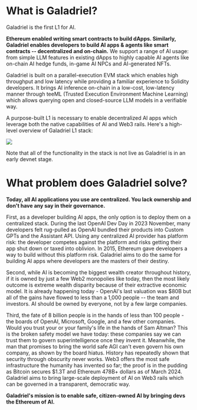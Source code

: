 # What is Galadriel?

Galadriel is the first L1 for AI.

**Ethereum enabled writing smart contracts to build dApps. Similarly, Galadriel enables developers to build AI apps & agents like smart contracts -- decentralized and on-chain.** We support a range of AI usage: from simple LLM features in existing dApps to highly capable AI agents like on-chain AI hedge funds, in-game AI NPCs and AI-generated NFTs.

Galadriel is built on a parallel-execution EVM stack which enables high throughput and low latency while providing a familiar experience to Solidity developers. It brings AI inference on-chain in a low-cost, low-latency manner through teeML (Trusted Execution Environment Machine Learning) which allows querying open and closed-source LLM models in a verifiable way.

A purpose-built L1 is necessary to enable decentralized AI apps which leverage both the native capabilities of AI and Web3 rails. Here's a high-level overview of Galadriel L1 stack:

<img src="/images/stack.jpg"/>


Note that all of the functionality in the stack is not live as Galadriel is in an early devnet stage.

# What problem does Galadriel solve?

**Today, all AI applications you use are centralized. You lack ownership and don't have any say in their governance.**

First, as a developer building AI apps, the only option is to deploy them on a centralized stack. During the last OpenAI Dev Day in 2023 November, many developers felt rug-pulled as OpenAI bundled their products into Custom GPTs and the Assistant API. Using any centralized AI provider has platform risk: the developer competes against the platform and risks getting their app shut down or taxed into oblivion. In 2015, Ethereum gave developers a way to build without this platform risk. Galadriel aims to do the same for building AI apps where developers are the masters of their destiny.

Second, while AI is becoming the biggest wealth creator throughout history, if it is owned by just a few Web2 monopolies like today, then the most likely outcome is extreme wealth disparity because of their extractive economic model. It is already happening today - OpenAI's last valuation was $80B but all of the gains have flowed to less than a 1,000 people --  the team and investors. AI should be owned by everyone, not by a few large companies.

Third, the fate of 8 billion people is in the hands of less than 100 people - the boards of OpenAI, Microsoft, Google, and a few other companies. Would you trust your or your family's life in the hands of Sam Altman? This is the broken safety model we have today: these companies say we can trust them to govern superintelligence once they invent it. Meanwhile, the man that promises to bring the world safe AGI can't even govern his own company, as shown by the board hiatus. History has repeatedly shown that security through obscurity never works. Web3 offers the most safe infrastructure the humanity has invented so far; the proof is in the pudding as Bitcoin secures $1.3T and Ethereum 478B+ dollars as of March 2024. Galadriel aims to bring large-scale deployment of AI on Web3 rails which can be governed in a transparent, democratic way.

**Galadriel's mission is to enable safe, citizen-owned AI by bringing devs the Ethereum of AI.**